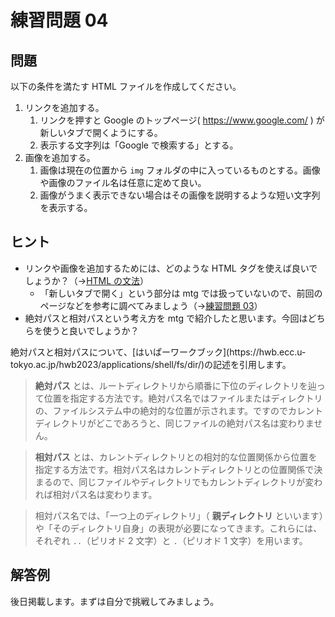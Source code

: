 
# 練習問題 04

## 問題

以下の条件を満たす HTML ファイルを作成してください。

1. リンクを追加する。
    1. リンクを押すと Google のトップページ( https://www.google.com/ ) が新しいタブで開くようにする。
    1. 表示する文字列は「Google で検索する」とする。
1. 画像を追加する。
    1. 画像は現在の位置から `img` フォルダの中に入っているものとする。画像や画像のファイル名は任意に定めて良い。
    1. 画像がうまく表示できない場合はその画像を説明するような短い文字列を表示する。

## ヒント

-   リンクや画像を追加するためには、どのような HTML タグを使えば良いでしょうか？（→[HTML の文法](/docs/html/tags)）
    -   「新しいタブで開く」という部分は mtg では扱っていないので、前回のページなどを参考に調べてみましょう（→[練習問題 03](/practice/03)）
-   絶対パスと相対パスという考え方を mtg で紹介したと思います。今回はどちらを使うと良いでしょうか？

<Callout type="info">
絶対パスと相対パスについて、[はいぱーワークブック](https://hwb.ecc.u-tokyo.ac.jp/hwb2023/applications/shell/fs/dir/)の記述を引用します。

> **絶対パス** とは、ルートディレクトリから順番に下位のディレクトリを辿って位置を指定する方法です。絶対パス名ではファイルまたはディレクトリの、ファイルシステム中の絶対的な位置が示されます。ですのでカレントディレクトリがどこであろうと、同じファイルの絶対パス名は変わりません。

> **相対パス** とは、カレントディレクトリとの相対的な位置関係から位置を指定する方法です。相対パス名はカレントディレクトリとの位置関係で決まるので、同じファイルやディレクトリでもカレントディレクトリが変われば相対パス名は変わります。

> 相対パス名では、「一つ上のディレクトリ」（ **親ディレクトリ** といいます）や「そのディレクトリ自身」の表現が必要になってきます。これらには、それぞれ `..`（ピリオド 2 文字）と `.`（ピリオド 1 文字）を用います。

</Callout>

## 解答例

後日掲載します。まずは自分で挑戦してみましょう。
